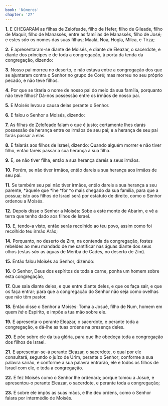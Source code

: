 ```yaml
---
book: 'Números'
chapter: '27'
---
```


**1.** E CHEGARAM as filhas de Zelofeade, filho de Hefer, filho de Gileade, filho de Maquir, filho de Manassés, entre as famílias de Manassés, filho de José; e estes *são* os nomes das suas filhas; Maalá, Noa, Hogla, Milca, e Tirza;

**2.** E apresentaram-se diante de Moisés, e diante de Eleazar, o sacerdote, e diante dos príncipes e de toda a congregação, à porta da tenda da congregação, dizendo:

**3.** Nosso pai morreu no deserto, e não estava entre a congregação dos que se ajuntaram contra o Senhor no grupo de Coré; mas morreu no seu próprio pecado, e não teve filhos.

**4.** Por que se tiraria o nome de nosso pai do meio da sua família, porquanto não teve filhos? Dá-nos possessão entre os irmãos de nosso pai.

**5.** E Moisés levou a causa delas perante o Senhor.

**6.** E falou o Senhor a Moisés, dizendo:

**7.** As filhas de Zelofeade falam o que é justo; certamente lhes darás possessão de herança entre os irmãos de seu pai; e a herança de seu pai farás passar a elas.

**8.** E falarás aos filhos de Israel, dizendo: Quando alguém morrer e não tiver filho, então fareis passar a sua herança à sua filha.

**9.** E, se não tiver filha, então a sua herança dareis a seus irmãos.

**10.** Porém, se não tiver irmãos, então dareis a sua herança aos irmãos de seu pai.

**11.** Se também seu pai não tiver irmãos, então dareis a sua herança a seu parente, *àquele que *lhe *for *o mais chegado da sua família, para que a possua; isto aos filhos de Israel será por estatuto de direito, como o Senhor ordenou a Moisés.

**12.** Depois disse o Senhor a Moisés: Sobe a este monte de Abarim, e vê a terra que tenho dado aos filhos de Israel.

**13.** E, tendo-a visto, então serás recolhido ao teu povo, assim como foi recolhido teu irmão Arão;

**14.** Porquanto, no deserto de Zim, na contenda da congregação, fostes rebeldes ao meu mandado de me santificar nas águas diante dos seus olhos (estas *são* as águas de Meribá de Cades, no deserto de Zim).

**15.** Então falou Moisés ao Senhor, dizendo:

**16.** O Senhor, Deus dos espíritos de toda a carne, ponha um homem sobre esta congregação,

**17.** Que saia diante deles, e que entre diante deles, e que os faça sair, e que os faça entrar; para que a congregação do Senhor não seja como ovelhas que não têm pastor.

**18.** Então disse o Senhor a Moisés: Toma a Josué, filho de Num, homem em quem *há* o Espírito, e impõe a tua mão sobre ele.

**19.** E apresenta-o perante Eleazar, o sacerdote, e perante toda a congregação, e dá-lhe as tuas ordens na presença deles.

**20.** E põe sobre ele da tua glória, para que lhe obedeça toda a congregação dos filhos de Israel.

**21.** E apresentar-se-á perante Eleazar, o sacerdote, o qual por ele consultará, segundo o juízo de Urim, perante o Senhor; conforme a sua palavra sairão, e conforme a sua palavra entrarão, ele e todos os filhos de Israel com ele, e toda a congregação.

**22.** E fez Moisés como o Senhor lhe ordenara; porque tomou a Josué, e apresentou-o perante Eleazar, o sacerdote, e perante toda a congregação;

**23.** E sobre ele impôs as suas mãos, e lhe deu ordens, como o Senhor falara por intermédio de Moisés.